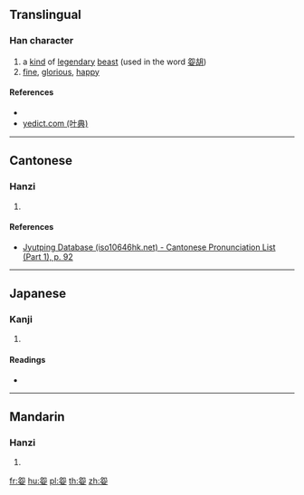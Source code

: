 {{character info/new}}
==Translingual==

===Han character===
{{Han char|rn=38|rad=女|as=05|sn=8|four=27404|canj=NUV|ids=⿱夗女}}

# a [[kind]] of [[legendary]] [[beast]] (used in the word [[妴胡]])
# [[fine]], [[glorious]], [[happy]]

====References====
* {{Han ref|kx=0257.210|dkj=06131|dj=0522.170|hdz=21040.040|uh=59B4|ud=22964|bh=CC53|bd=52307}}
* [http://yedict.com/htm/59/59B4.htm yedict.com (叶典)]

----

==Cantonese==

===Hanzi===
{{yue-hanzi|jyut=[[jyun2]]|y=yun2}}

# {{defn|lang=yue|sort=女05}}

====References====
* [http://www.iso10646hk.net/jp/document/download.jsp Jyutping Database (iso10646hk.net) - Cantonese Pronunciation List (Part 1), p. 92]

----

==Japanese==

===Kanji===
{{ja-kanji|grade=|rs=女05}}

# {{defn|lang=ja|sort=女05}}

====Readings====
* {{ja-readings|on=[[えん]] (en), [[おん]] (on)|kun=[[たおやか]] (taoyaka)}}

----

==Mandarin==

===Hanzi===
{{cmn-hanzi|pin=[[yuàn]] ([[yuan4]]), [[qì]] ([[qi4]])|wg=yüan<sup>4</sup>, ch'i<sup>4</sup>}}

# {{defn|lang=cmn|sort=女05}}

[[fr:妴]]
[[hu:妴]]
[[pl:妴]]
[[th:妴]]
[[zh:妴]]